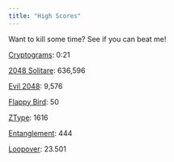 ```yaml
---
title: "High Scores"
---
```


Want to kill some time? See if you can beat me!

<a href="https://apps.apple.com/us/app/cryptogram-cryptoquote-game/id931157057">Cryptograms</a>: 0:21

<a href="https://freegames.org/2048-solitaire/">2048 Solitare</a>: 636,596

<a href="https://aj-r.github.io/Evil-2048/">Evil 2048</a>: 9,576

<a href="https://flappybird.io/">Flappy Bird</a>: 50

<a href="https://zty.pe/">ZType</a>: 1616

<a href="https://entanglement.gopherwoodstudios.com/en-US-index.html">Entanglement</a>: 444

<a href="https://loopover.xyz/">Loopover</a>: 23.501